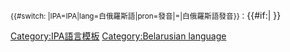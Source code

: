 <onlyinclude><small>{{#switch: {{{2}}}|IPA=IPA|lang=白俄羅斯語|pron=發音|=|白俄羅斯語發音}}：</small>{{IPA|[[幫助:白俄羅斯語國際音標|[{{{1}}}]]]}}{{#if:{{{3|}}}|{{IPA audio link|{{{3}}} }} }}</onlyinclude><noinclude>
{{documentation|Template:usage of IPA templates}}

<!-- PLEASE ADD CATEGORIES BELOW THIS LINE, THANKS. -->

[[Category:IPA語言模板]]
[[Category:Belarusian language]]
<!-- PLEASE ADD INTERWIKIS BELOW THIS LINE, THANKS. -->
</noinclude>